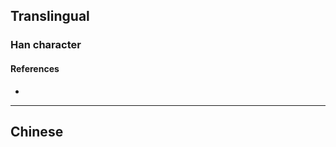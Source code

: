 {{also|氌}}
{{character info/new}}
==Translingual==

===Han character===
{{Han char|rn=82|rad=毛|as=12|sn=16|four=|canj=HUNWA,XHUNW|ids=⿺毛鲁}}

====References====
* {{Han ref|kx=0596.231|hdz=32006.050|uh=6C07|ud=27655}}

----

==Chinese==
{{zh-see|氌}}